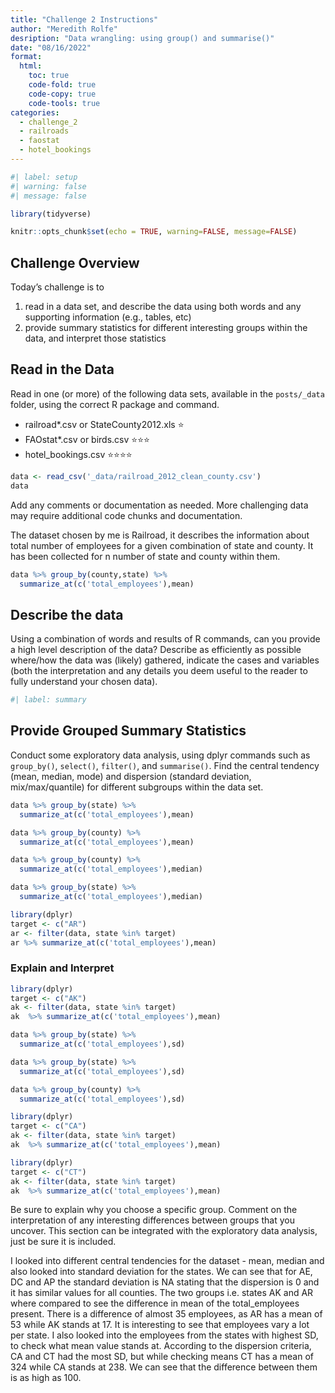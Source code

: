 ```yaml
---
title: "Challenge 2 Instructions"
author: "Meredith Rolfe"
desription: "Data wrangling: using group() and summarise()"
date: "08/16/2022"
format:
  html:
    toc: true
    code-fold: true
    code-copy: true
    code-tools: true
categories:
  - challenge_2
  - railroads
  - faostat
  - hotel_bookings
---
```


```r
#| label: setup
#| warning: false
#| message: false

library(tidyverse)

knitr::opts_chunk$set(echo = TRUE, warning=FALSE, message=FALSE)
```

## Challenge Overview

Today's challenge is to

1)  read in a data set, and describe the data using both words and any supporting information (e.g., tables, etc)
2)  provide summary statistics for different interesting groups within the data, and interpret those statistics

## Read in the Data

Read in one (or more) of the following data sets, available in the `posts/_data` folder, using the correct R package and command.

-   railroad\*.csv or StateCounty2012.xls ⭐
-   FAOstat\*.csv or birds.csv ⭐⭐⭐
-   hotel_bookings.csv ⭐⭐⭐⭐

```r
data <- read_csv('_data/railroad_2012_clean_county.csv')
data
```

Add any comments or documentation as needed. More challenging data may require additional code chunks and documentation.

The dataset chosen by me is Railroad, it describes the information about total number of employees for a given combination of state and county. It has been collected for n number of state and county within them.


```r
data %>% group_by(county,state) %>%
  summarize_at(c('total_employees'),mean)
```
## Describe the data

Using a combination of words and results of R commands, can you provide a high level description of the data? Describe as efficiently as possible where/how the data was (likely) gathered, indicate the cases and variables (both the interpretation and any details you deem useful to the reader to fully understand your chosen data).

```r
#| label: summary

```

## Provide Grouped Summary Statistics

Conduct some exploratory data analysis, using dplyr commands such as `group_by()`, `select()`, `filter()`, and `summarise()`. Find the central tendency (mean, median, mode) and dispersion (standard deviation, mix/max/quantile) for different subgroups within the data set.

```r
data %>% group_by(state) %>%
  summarize_at(c('total_employees'),mean)
```

```r
data %>% group_by(county) %>%
  summarize_at(c('total_employees'),mean)
```

```r
data %>% group_by(county) %>%
  summarize_at(c('total_employees'),median)
```
```r
data %>% group_by(state) %>%
  summarize_at(c('total_employees'),median)
```
```r
library(dplyr)
target <- c("AR")
ar <- filter(data, state %in% target) 
ar %>% summarize_at(c('total_employees'),mean)
```
### Explain and Interpret
```r
library(dplyr)
target <- c("AK")
ak <- filter(data, state %in% target) 
ak  %>% summarize_at(c('total_employees'),mean)
```
```r
data %>% group_by(state) %>%
  summarize_at(c('total_employees'),sd)
```
```r
data %>% group_by(state) %>%
  summarize_at(c('total_employees'),sd)
```

```r
data %>% group_by(county) %>%
  summarize_at(c('total_employees'),sd)
```
```r
library(dplyr)
target <- c("CA")
ak <- filter(data, state %in% target) 
ak  %>% summarize_at(c('total_employees'),mean)
```

```r
library(dplyr)
target <- c("CT")
ak <- filter(data, state %in% target) 
ak  %>% summarize_at(c('total_employees'),mean)
```

Be sure to explain why you choose a specific group. Comment on the interpretation of any interesting differences between groups that you uncover. This section can be integrated with the exploratory data analysis, just be sure it is included.

I looked into different central tendencies for the dataset - mean, median and also looked into standard deviation for the states. We can see that for AE, DC and AP the standard deviation is NA stating that the dispersion is 0 and it has similar values for all counties. The two groups i.e. states AK and AR where compared to see the difference in mean of the total_employees present. There is a difference of almost 35 employees, as AR has a mean of 53 while AK stands at 17. It is interesting to see that employees vary a lot per state. I also looked into the employees from the states with highest SD, to check what mean value stands at. According to the dispersion criteria, CA and CT had the most SD, but while checking means CT has a mean of 324 while CA stands at 238. We can see that the difference between them is as high as 100.
